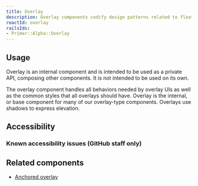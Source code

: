 ```yaml
---
title: Overlay
description: Overlay components codify design patterns related to floating surfaces such as dialogs and menus.
reactId: overlay
railsIds:
- Primer::Alpha::Overlay
---
```



## Usage

Overlay is an internal component and is intended to be used as a private API, composing other components. It is not intended to be used on its own. 

The overlay component handles all behaviors needed by overlay UIs as well as the common styles that all overlays should have. Overlay is the internal, or base component for many of our overlay-type components. Overlays use shadows to express elevation.

## Accessibility

### Known accessibility issues (GitHub staff only)

 <AccessibilityLink label="Overlay"/>

## Related components

- [Anchored overlay](/components/anchored-overlay)

